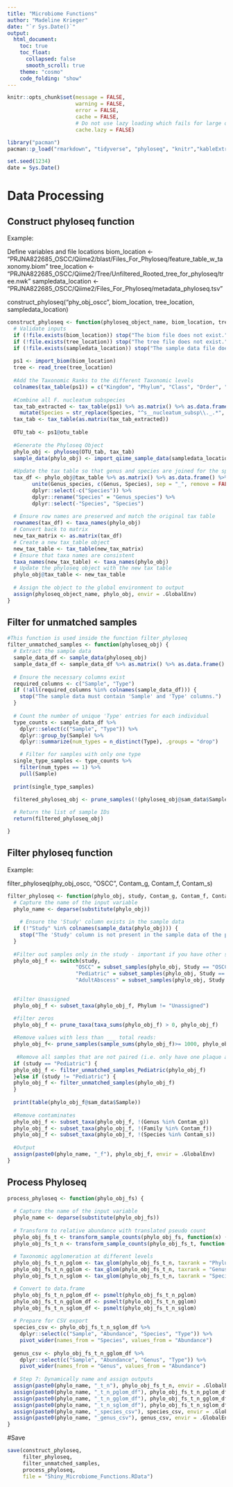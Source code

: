```yaml
---
title: "Microbiome Functions"
author: "Madeline Krieger"
date: "`r Sys.Date()`"
output:
  html_document:
    toc: true
    toc_float:
      collapsed: false
      smooth_scroll: true
    theme: "cosmo"
    code_folding: "show"
---
```


```r
knitr::opts_chunk$set(message = FALSE,
                      warning = FALSE,
                      error = FALSE,
                      cache = FALSE,
                      # Do not use lazy loading which fails for large objects
                      cache.lazy = FALSE)
```




```r
library("pacman")
pacman::p_load("rmarkdown", "tidyverse", "phyloseq", "knitr","kableExtra", "here", "plyr")

set.seed(1234)
date = Sys.Date()
``` 


# Data Processing

## Construct phyloseq function

Example:

Define variables and file locations
biom_location <- "PRJNA822685_OSCC/Qiime2/blast/Files_For_Phyloseq/feature_table_w_taxonomy.biom"
tree_location <- "PRJNA822685_OSCC/Qiime2/Tree/Unfiltered_Rooted_tree_for_phyloseq/tree.nwk"
sampledata_location <- "PRJNA822685_OSCC/Qiime2/Files_For_Phyloseq/metadata_phyloseq.tsv"

construct_phyloseq("phy_obj_oscc", biom_location, tree_location, sampledata_location)
```r
construct_phyloseq <- function(phyloseq_object_name, biom_location, tree_location, sampledata_location) {
  # Validate inputs
  if (!file.exists(biom_location)) stop("The biom file does not exist.")
  if (!file.exists(tree_location)) stop("The tree file does not exist.")
  if (!file.exists(sampledata_location)) stop("The sample data file does not exist.")
  
  ps1 <- import_biom(biom_location) 
  tree <- read_tree(tree_location)
  
  #Add the Taxonomic Ranks to the different Taxonomic levels
  colnames(tax_table(ps1)) = c("Kingdom", "Phylum", "Class", "Order", "Family", "Genus", "Species")
  
  #Combine all F. nucleatum subspecies
  tax_tab_extracted <- tax_table(ps1) %>% as.matrix() %>% as.data.frame() %>%
    mutate(Species = str_replace(Species, "^s__nucleatum_subsp\\._.*", "s__nucleatum"))
  tax_tab <- tax_table(as.matrix(tax_tab_extracted))
  
  OTU_tab <- ps1@otu_table 
  
  #Generate the Phyloseq Object
  phylo_obj <- phyloseq(OTU_tab, tax_tab)
  sample_data(phylo_obj) <- import_qiime_sample_data(sampledata_location)
  
  #Update the tax table so that genus and species are joined for the species column
  tax_df <- phylo_obj@tax_table %>% as.matrix() %>% as.data.frame() %>%
        unite(Genus_species, c(Genus, Species), sep = "_", remove = FALSE) %>%
        dplyr::select(-c("Species")) %>%
        dplyr::rename("Species" = "Genus_species") %>%
        dplyr::select(-"Species", "Species")
  
  # Ensure row names are preserved and match the original tax table
  rownames(tax_df) <- taxa_names(phylo_obj)
  # Convert back to matrix
  new_tax_matrix <- as.matrix(tax_df)
  # Create a new tax_table object
  new_tax_table <- tax_table(new_tax_matrix)
  # Ensure that taxa names are consistent
  taxa_names(new_tax_table) <- taxa_names(phylo_obj)
  # Update the phyloseq object with the new tax table
  phylo_obj@tax_table <- new_tax_table
  
  # Assign the object to the global environment to output
  assign(phyloseq_object_name, phylo_obj, envir = .GlobalEnv)
}
```


## Filter for unmatched samples
```r
#This function is used inside the function filter_phyloseq
filter_unmatched_samples <- function(phyloseq_obj) {
  # Extract the sample data
  sample_data_df <- sample_data(phyloseq_obj)
  sample_data_df <- sample_data_df %>% as.matrix() %>% as.data.frame()
  
  # Ensure the necessary columns exist
  required_columns <- c("Sample", "Type")
  if (!all(required_columns %in% colnames(sample_data_df))) {
    stop("The sample data must contain 'Sample' and 'Type' columns.")
  }
  
  # Count the number of unique 'Type' entries for each individual
  type_counts <- sample_data_df %>%
    dplyr::select(c("Sample", "Type")) %>%
    dplyr::group_by(Sample) %>%
    dplyr::summarize(num_types = n_distinct(Type), .groups = "drop") 

    # Filter for samples with only one type
  single_type_samples <- type_counts %>%
    filter(num_types == 1) %>%
    pull(Sample)
  
  print(single_type_samples)
  
  filtered_phyloseq_obj <- prune_samples(!(phyloseq_obj@sam_data$Sample) %in% single_type_samples, phyloseq_obj)

  # Return the list of sample IDs
  return(filtered_phyloseq_obj)

}
```



## Filter phyloseq function
Example:

filter_phyloseq(phy_obj_oscc, "OSCC", Contam_g, Contam_f, Contam_s)

```r
filter_phyloseq <- function(phylo_obj, study, Contam_g, Contam_f, Contam_s) {
  # Capture the name of the input variable
  phylo_name <- deparse(substitute(phylo_obj))
  
    # Ensure the 'Study' column exists in the sample data
  if (!"Study" %in% colnames(sample_data(phylo_obj))) {
    stop("The 'Study' column is not present in the sample data of the phyloseq object.")
  }
  
  #Filter out samples only in the study - important if you have other studies included in the metadata
  phylo_obj_f <- switch(study,
                      "OSCC" = subset_samples(phylo_obj, Study == "OSCC"),
                      "Pediatric" = subset_samples(phylo_obj, Study == "Pediatric"),
                      "AdultAbscess" = subset_samples(phylo_obj, Study == "AdultAbscess"))
    

  #Filter Unassigned
  phylo_obj_f <- subset_taxa(phylo_obj_f, Phylum != "Unassigned")

  #filter zeros
  phylo_obj_f <- prune_taxa(taxa_sums(phylo_obj_f) > 0, phylo_obj_f)
  
  #Remove values with less than ___ total reads:
  phylo_obj_f<- prune_samples(sample_sums(phylo_obj_f)>= 1000, phylo_obj_f)
  
   #Remove all samples that are not paired (i.e. only have one plaque and one abscess)
  if (study == "Pediatric") {
  phylo_obj_f <- filter_unmatched_samples_Pediatric(phylo_obj_f)
  }else if (study != "Pediatric") {
  phylo_obj_f <- filter_unmatched_samples(phylo_obj_f)
  }
  
  print(table(phylo_obj_f@sam_data$Sample))
  
  #Remove contaminates
  phylo_obj_f <- subset_taxa(phylo_obj_f, !(Genus %in% Contam_g)) 
  phylo_obj_f <- subset_taxa(phylo_obj_f, !(Family %in% Contam_f)) 
  phylo_obj_f <- subset_taxa(phylo_obj_f, !(Species %in% Contam_s))
    
  #Output
  assign(paste0(phylo_name, "_f"), phylo_obj_f, envir = .GlobalEnv)
}


```


## Process Phyloseq
```r
process_phyloseq <- function(phylo_obj_fs) {
  
  # Capture the name of the input variable
  phylo_name <- deparse(substitute(phylo_obj_fs))
  
  # Transform to relative abundance with translated pseudo count
  phylo_obj_fs_t <- transform_sample_counts(phylo_obj_fs, function(x) (x + 0.000001 - min(x)))
  phylo_obj_fs_t_n <- transform_sample_counts(phylo_obj_fs_t, function(x) (x) / sum(x))
  
  # Taxonomic agglomeration at different levels
  phylo_obj_fs_t_n_pglom <- tax_glom(phylo_obj_fs_t_n, taxrank = "Phylum", NArm = TRUE) 
  phylo_obj_fs_t_n_gglom <- tax_glom(phylo_obj_fs_t_n, taxrank = "Genus", NArm = TRUE)
  phylo_obj_fs_t_n_sglom <- tax_glom(phylo_obj_fs_t_n, taxrank = "Species", NArm = TRUE)

  # Convert to data.frame
  phylo_obj_fs_t_n_pglom_df <- psmelt(phylo_obj_fs_t_n_pglom) 
  phylo_obj_fs_t_n_gglom_df <- psmelt(phylo_obj_fs_t_n_gglom)
  phylo_obj_fs_t_n_sglom_df <- psmelt(phylo_obj_fs_t_n_sglom)
  
  # Prepare for CSV export
  species_csv <- phylo_obj_fs_t_n_sglom_df %>%
    dplyr::select(c("Sample", "Abundance", "Species", "Type")) %>%
    pivot_wider(names_from = "Species", values_from = "Abundance")
  
  genus_csv <- phylo_obj_fs_t_n_gglom_df %>%
    dplyr::select(c("Sample", "Abundance", "Genus", "Type")) %>%
    pivot_wider(names_from = "Genus", values_from = "Abundance")
  
  # Step 7: Dynamically name and assign outputs
  assign(paste0(phylo_name, "_t_n"), phylo_obj_fs_t_n, envir = .GlobalEnv)
  assign(paste0(phylo_name, "_t_n_pglom_df"), phylo_obj_fs_t_n_pglom_df, envir = .GlobalEnv)
  assign(paste0(phylo_name, "_t_n_gglom_df"), phylo_obj_fs_t_n_gglom_df, envir = .GlobalEnv)
  assign(paste0(phylo_name, "_t_n_sglom_df"), phylo_obj_fs_t_n_sglom_df, envir = .GlobalEnv)
  assign(paste0(phylo_name, "_species_csv"), species_csv, envir = .GlobalEnv)
  assign(paste0(phylo_name, "_genus_csv"), genus_csv, envir = .GlobalEnv)
}
```


#Save
```r
save(construct_phyloseq,
     filter_phyloseq,
     filter_unmatched_samples,
     process_phyloseq, 
     file = "Shiny_Microbiome_Functions.RData")
```

